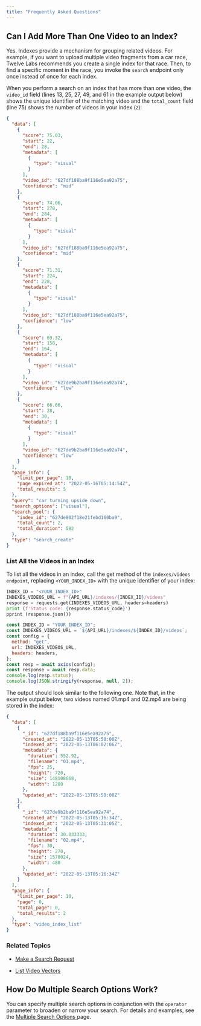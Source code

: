 ```yaml
---
title: "Frequently Asked Questions"
---
```


## Can I Add More Than One Video to an Index?

Yes. Indexes provide a mechanism for grouping related videos. For example, if
you want to upload multiple video fragments from a car race, Twelve Labs
recommends you create a single index for that race. Then, to find a specific
moment in the race, you invoke the `search` endpoint only once instead of once
for each index.

When you perform a search on an index that has more than one video, the
`video_id` field (lines 13, 25, 27, 49, and 61 in the example output below)
shows the unique identifier of the matching video and the `total_count` field
(line 75) shows the number of videos in your index (`2`):

```json
{
  "data": [
    {
      "score": 75.03,
      "start": 22,
      "end": 28,
      "metadata": [
        {
          "type": "visual"
        }
      ],
      "video_id": "627df188ba9f116e5ea92a75",
      "confidence": "mid"
    },
    {
      "score": 74.06,
      "start": 278,
      "end": 284,
      "metadata": [
        {
          "type": "visual"
        }
      ],
      "video_id": "627df188ba9f116e5ea92a75",
      "confidence": "mid"
    },
    {
      "score": 71.31,
      "start": 224,
      "end": 228,
      "metadata": [
        {
          "type": "visual"
        }
      ],
      "video_id": "627df188ba9f116e5ea92a75",
      "confidence": "low"
    },
    {
      "score": 69.32,
      "start": 158,
      "end": 164,
      "metadata": [
        {
          "type": "visual"
        }
      ],
      "video_id": "627de9b2ba9f116e5ea92a74",
      "confidence": "low"
    },
    {
      "score": 66.66,
      "start": 28,
      "end": 30,
      "metadata": [
        {
          "type": "visual"
        }
      ],
      "video_id": "627de9b2ba9f116e5ea92a74",
      "confidence": "low"
    }
  ],
  "page_info": {
    "limit_per_page": 10,
    "page_expired_at": "2022-05-16T05:14:54Z",
    "total_results": 5
  },
  "query": "car turning upside down",
  "search_options": ["visual"],
  "search_pool": {
    "index_id": "627de802f18e21febd160ba9",
    "total_count": 2,
    "total_duration": 582
  },
  "type": "search_create"
}
```

### List All the Videos in an Index

To list all the videos in an index, call the get method of the
`indexes/videos endpoint`, replacing `<YOUR_INDEX_ID>` with the unique
identifier of your index:

<CodeGroup>

```python Python
INDEX_ID = "<YOUR_INDEX_ID>"
INDEXES_VIDEOS_URL = f"{API_URL}/indexes/{INDEX_ID}/videos"
response = requests.get(INDEXES_VIDEOS_URL, headers=headers)
print (f'Status code: {response.status_code}')
pprint (response.json())
```

```js Node.js
const INDEX_ID = "YOUR_INDEX_ID";
const INDEXES_VIDEOS_URL = `${API_URL}/indexes/${INDEX_ID}/videos`;
const config = {
  method: "get",
  url: INDEXES_VIDEOS_URL,
  headers: headers,
};
const resp = await axios(config);
const response = await resp.data;
console.log(resp.status);
console.log(JSON.stringify(response, null, 2));
```

</Codegroup>

The output should look similar to the following one. Note that, in the example
output below, two videos named 01.mp4 and 02.mp4 are being stored in the index:

```json Status Code: 200
{
  "data": [
    {
      "_id": "627df188ba9f116e5ea92a75",
      "created_at": "2022-05-13T05:50:00Z",
      "indexed_at": "2022-05-13T06:02:06Z",
      "metadata": {
        "duration": 552.92,
        "filename": "01.mp4",
        "fps": 25,
        "height": 720,
        "size": 148108668,
        "width": 1280
      },
      "updated_at": "2022-05-13T05:50:00Z"
    },
    {
      "_id": "627de9b2ba9f116e5ea92a74",
      "created_at": "2022-05-13T05:16:34Z",
      "indexed_at": "2022-05-13T05:31:05Z",
      "metadata": {
        "duration": 30.033333,
        "filename": "02.mp4",
        "fps": 30,
        "height": 270,
        "size": 1570024,
        "width": 480
      },
      "updated_at": "2022-05-13T05:16:34Z"
    }
  ],
  "page_info": {
    "limit_per_page": 10,
    "page": 0,
    "total_page": 0,
    "total_results": 2
  },
  "type": "video_index_list"
}
```

### Related Topics

- [Make a Search Request](https://docs.twelvelabs.io/reference/api-reference/search#make-a-search-request)

- [List Video Vectors](/reference/api-reference/indexes-videos#list-video-vectors)

## How Do Multiple Search Options Work?

You can specify multiple search options in conjunction with the `operator`
parameter to broaden or narrow your search. For details and examples, see the
[Multiple Search Options ](/guides/performing-searches/multiple-search-options)page.
